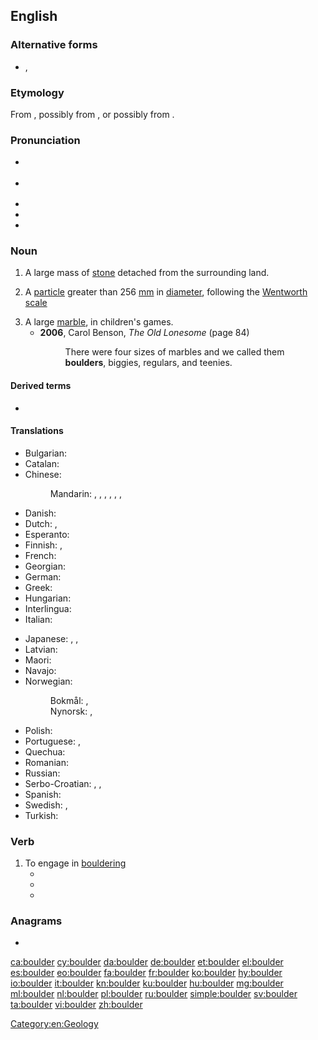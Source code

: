 ==English==

===Alternative forms===
* {{l|en|bowlder}}, {{l|en|bulder}} {{qualifier|dated}}

===Etymology===
From {{etyl|enm|en}} {{m|enm|bulder|}}, possibly from {{cog|sv|bullersten||noisy stone}}, or possibly from {{etyl|nl|en}} {{m|nl|bolder|}}.

===Pronunciation===
* {{a|UK}} {{IPA|/ˈbəʊl.də(ɹ)/|lang=en}}
* {{a|US}} {{IPA|/ˈboʊldəɹ/|lang=en}}
* {{audio|en-us-boulder.ogg|Audio (US)|lang=en}}
* {{rhymes|əʊldə(r)|lang=en}}
* {{homophones|lang=en|bolder}}

===Noun===
{{en-noun}}

# A large mass of [[stone]] detached from the surrounding land.
# {{lb|en|geology}} A [[particle]] greater than 256 [[mm]] in [[diameter]], following the [[Wentworth scale]]
# A large [[marble]], in children's games.
#* '''2006''', Carol Benson, ''The Old Lonesome'' (page 84)
#*: There were four sizes of marbles and we called them '''boulders''', biggies, regulars, and teenies.

====Derived terms====
* {{l|en|bouldering}}

====Translations====
{{trans-top|large mass of stone}}
* Bulgarian: {{t-needed|bg}}
* Catalan: {{t+|ca|bloc|m}}
* Chinese:
*: Mandarin: {{t|cmn|漂礫|sc=Hani}}, {{t+|cmn|漂砾|tr=piāolì|sc=Hani}}, {{t+|cmn|磐石|tr=pánshí|sc=Hani}}, {{t|cmn|頑石|sc=Hani}}, {{t+|cmn|顽石|tr=wánshí|sc=Hani}}, {{t+|cmn|圓石頭|sc=Hani}}, {{t|cmn|圆石头|tr=yuánshítou|sc=Hani}}
* Danish: {{t+|da|kampesten}}
* Dutch: {{t+|nl|rotsblok|n}}, {{t+|nl|kei}}
* Esperanto: {{t|eo|ŝtonego}}
* Finnish: {{t+|fi|lohkare}}, {{t+|fi|järkäle}}
* French: {{t+|fr|rocher|m}}
* Georgian: {{t|ka|ლოდი|sc=Geor}}
* German: {{t+|de|Felsbrocken|m}}
* Greek: {{t+|el|ογκόλιθος|m}}
* Hungarian: {{t+|hu|szikla}}
* Interlingua: {{t|ia|[[petra]] [[grosse]]}}
* Italian: {{t+|it|macigno|m}}
{{trans-mid}}
* Japanese: {{t|ja|玉石|tr=たまいし, tamaishi|sc=Jpan}}, {{t|ja|大石|tr=おおいし, ōishi|sc=Jpan}}, {{t|ja|丸石|tr=まるいし, maruishi|sc=Jpan}}
* Latvian: {{t|lv|laukakmens|m|sc=Cyrl}}
* Maori: {{t|mi|makahuri}}
* Navajo: {{t|nv|tsétsoh}}
* Norwegian: 
*: Bokmål: {{t|nb|steinblokk|m|f}}, {{t|nb|kampestein|m}}
*: Nynorsk: {{t|nn|steinblokk|m|f}}, {{t|nn|kampestein|m}}
* Polish: {{t+|pl|głaz|m}}
* Portuguese: {{t+|pt|pedregulho|m}}, {{t+|pt|rocha|f}}
* Quechua: {{t|qu|qaqa qaqa}}
* Romanian: {{t+|ro|bolovan|m}}
* Russian: {{t+|ru|валу́н|m}}
* Serbo-Croatian: {{t+|sh|stijena}}, {{t+|sh|stena}}, {{t+|sh|oblutak}}
* Spanish: {{t+|es|peñasco|m}}
* Swedish: {{t|sv|stenblock|n}}, {{t|sv|stenbumling|c}}
* Turkish: {{t-needed|tr}}
{{trans-bottom}}

===Verb===
{{en-verb}}

# To engage in [[bouldering]]
#* {{quote-journal|title=The ties that bind ..., ... and prevent falls have become family unifier in rock climbing|work=Salt Lake Tribune|date=November 18, 2005|passage=He '''bouldered''' a route in the same area with ease. Mitchell, 11, was hanging with the older kids in an area where bouldering nearly upside down seemed to be....}}
#* {{quote-journal|title=The steep learning curve|work=telegraph.co.uk|author=Tony Durrant|date=July 18, 2006|passage=As the week unfolded, we were taught about the equipment we needed, how to tie a rope and what to wear. We learnt to balance on our feet rather than cling on with our arms and to trust our rock shoes, the moulded rubber slippers that can grip the smoothest of surfaces. We abseiled, '''bouldered''' and belayed.}}
#* {{quote-journal|title=Homes blend eco-friendliness, unique design|work=Sierra Sun|date=February 15, 2007|passage=Built around a massive egg-shaped granite boulder, the home of Darrow and ... “ There's even old climbing hardware in it because people '''bouldered''' on it for years.}}

===Anagrams===
* {{l|en|doubler}}

[[Category:en:Geology]]

[[ca:boulder]]
[[cy:boulder]]
[[da:boulder]]
[[de:boulder]]
[[et:boulder]]
[[el:boulder]]
[[es:boulder]]
[[eo:boulder]]
[[fa:boulder]]
[[fr:boulder]]
[[ko:boulder]]
[[hy:boulder]]
[[io:boulder]]
[[it:boulder]]
[[kn:boulder]]
[[ku:boulder]]
[[hu:boulder]]
[[mg:boulder]]
[[ml:boulder]]
[[nl:boulder]]
[[pl:boulder]]
[[ru:boulder]]
[[simple:boulder]]
[[sv:boulder]]
[[ta:boulder]]
[[vi:boulder]]
[[zh:boulder]]